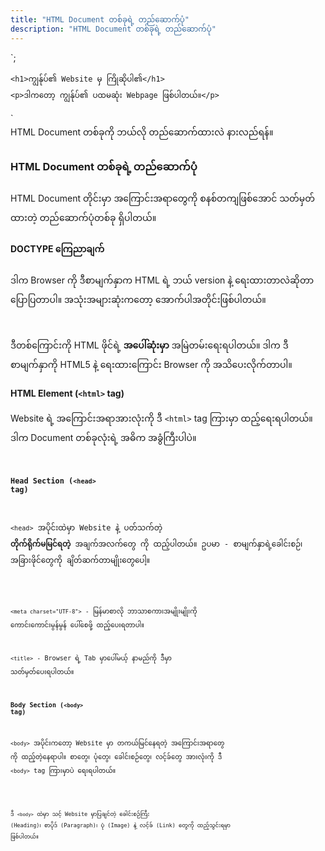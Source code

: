```yaml
---
title: "HTML Document တစ်ခုရဲ့ တည်ဆောက်ပုံ"
description: "HTML Document တစ်ခုရဲ့ တည်ဆောက်ပုံ"
---
```



<head>
    <meta charset="UTF-8">
    <title>ကျွန်ုပ်၏ ပထမဆုံး Website</title>
</head>
`;

    <h1>ကျွန်ုပ်၏ Website မှ ကြိုဆိုပါ၏</h1>
    <p>ဒါကတော့ ကျွန်ုပ်၏ ပထမဆုံး Webpage ဖြစ်ပါတယ်။</p>
</body>`

<Aside title="ရည်ရွယ်ချက်">
     HTML Document တစ်ခုကို ဘယ်လို တည်ဆောက်ထားလဲ နားလည်ရန်။
</Aside>

### HTML Document တစ်ခုရဲ့ တည်ဆောက်ပုံ
HTML Document တိုင်းမှာ အကြောင်းအရာတွေကို စနစ်တကျဖြစ်အောင် သတ်မှတ်ထားတဲ့ တည်ဆောက်ပုံတစ်ခု ရှိပါတယ်။

#### DOCTYPE ကြေညာချက်
ဒါက Browser ကို ဒီစာမျက်နှာက HTML ရဲ့ ဘယ် version နဲ့ ရေးထားတာလဲဆိုတာ ပြောပြတာပါ။ အသုံးအများဆုံးကတော့ အောက်ပါအတိုင်းဖြစ်ပါတယ်။

<Code title="HTML" code="<!DOCTYPE html>">
</Code>

ဒီတစ်ကြောင်းကို HTML ဖိုင်ရဲ့ **အပေါ်ဆုံးမှာ** အမြဲတမ်းရေးရပါတယ်။ ဒါက ဒီစာမျက်နှာကို HTML5 နဲ့ ရေးထားကြောင်း Browser ကို အသိပေးလိုက်တာပါ။

#### HTML Element (`<html>` tag)

Website ရဲ့ အကြောင်းအရာအားလုံးကို ဒီ `<html>` tag ကြားမှာ ထည့်ရေးရပါတယ်။ ဒါက Document တစ်ခုလုံးရဲ့ အဓိက အခွံကြီးပါပဲ။

<Code title="HTML" code="<html>
    </html>" />

#### Head Section (`<head>` tag)


`<head>` အပိုင်းထဲမှာ Website နဲ့ ပတ်သက်တဲ့ **တိုက်ရိုက်မမြင်ရတဲ့** အချက်အလက်တွေ ကို ထည့်ပါတယ်။ ဥပမာ - စာမျက်နှာရဲ့ခေါင်းစဉ်၊ အခြားဖိုင်တွေကို ချိတ်ဆက်တာမျိုးတွေပေါ့။

<Code title="HTML" code={headTag}/>



`<meta charset="UTF-8">` - မြန်မာစာလို ဘာသာစကားအမျိုးမျိုးကို ကောင်းကောင်းမွန်မွန် ပေါ်စေဖို့ ထည့်ပေးရတာပါ။

`<title>` - Browser ရဲ့ Tab မှာပေါ်မယ့် နာမည်ကို ဒီမှာ သတ်မှတ်ပေးရပါတယ်။

#### Body Section (`<body>` tag)

`<body>` အပိုင်းကတော့ Website မှာ တကယ်မြင်နေရတဲ့ အကြောင်းအရာတွေ ကို ထည့်တဲ့နေရာပါ။ စာတွေ၊ ပုံတွေ၊ ခေါင်းစဉ်တွေ၊ လင့်ခ်တွေ အားလုံးကို ဒီ `<body>` tag ကြားမှာပဲ ရေးရပါတယ်။

<Code code={bodyTag} title='HTML'/>

ဒီ `<body>` ထဲမှာ သင့် Website မှာပြချင်တဲ့ ခေါင်းစဉ်ကြီး (Heading)၊ စာပိုဒ် (Paragraph)၊ ပုံ (Image) နဲ့ လင့်ခ် (Link) တွေကို ထည့်သွင်းရမှာ ဖြစ်ပါတယ်။
